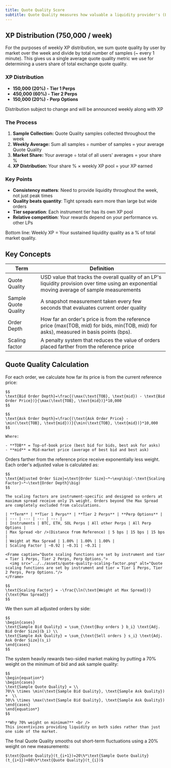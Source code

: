 ```yaml
---
title: Quote Quality Score
subtitle: Quote Quality measures how valuable a liquidity provider's (LP) orders are to the market. It rewards LPs who place orders close to the current market price and provide liquidity on both bid and ask sides.
---
```


## XP Distribution (750,000 / week)

For the purposes of weekly XP distribution, we sum quote quality by user by market over the week and divide by total number of samples (~ every 1 minute). This gives us a single average quote quality metric we use for determining a users share of total exchange quote quality.

### XP Distribution

- **150,000 (20%) - Tier 1 Perps**
- **450,000 (60%) - Tier 2 Perps**
- **150,000 (20%) - Perp Options**

<Tip>Distribution subject to change and will be announced weekly along with XP</Tip>

### The Process

1. **Sample Collection:** Quote Quality samples collected throughout the week
2. **Weekly Average:** Sum all samples ÷ number of samples = your average Quote Quality
3. **Market Share:** Your average ÷ total of all users' averages = your share %
4. **XP Distribution:** Your share % × weekly XP pool = your XP earned

### Key Points

- **Consistency matters**: Need to provide liquidity throughout the week, not just peak times
- **Quality beats quantity**: Tight spreads earn more than large but wide orders
- **Tier separation**: Each instrument tier has its own XP pool
- **Relative competition**: Your rewards depend on your performance vs. other LPs

<Tip>
Bottom line: Weekly XP = Your sustained liquidity quality as a % of total market quality.
</Tip>

## Key Concepts

| Term | Definition |
| --- | --- |
| Quote Quality | USD value that tracks the overall quality of an LP's liquidity provision over time using an exponential moving average of sample measurements |
| Sample Quote Quality | A snapshot measurement taken every few seconds that evaluates current order quality |
| Order Depth | How far an order's price is from the reference price (max(TOB, mid) for bids, min(TOB, mid) for asks), measured in basis points (bps). |
| Scaling factor | A penalty system that reduces the value of orders placed farther from the reference price |

## Quote Quality Calculation

<Steps>
  <Step title="Measure Order Distance from Market">
    For each order, we calculate how far its price is from the current reference price:

    $$
    \text{Bid Order Depth}=\frac{(\max(\text{TOB}, \text{mid}) - \text{Bid Order Price})}{\max(\text{TOB}, \text{mid})}*10,000
    $$

    $$
    \text{Ask Order Depth}=\frac{(\text{Ask Order Price} - \min(\text{TOB}, \text{mid}))}{\min(\text{TOB}, \text{mid})}*10,000
    $$

    Where:

    - **TOB** = Top-of-book price (best bid for bids, best ask for asks)
    - **mid** = Mid-market price (average of best bid and best ask)
  </Step>
  <Step title="Apply Distance Penalty">
    Orders farther from the reference price receive exponentially less weight. Each order's adjusted value is calculated as:

    $$
    \text{Adjusted Order Size}=\text{Order Size}~*~\exp\big(-\text{Scaling Factor}~*~\text{Order Depth}\big)
    $$

    The scaling factors are instrument-specific and designed so orders at maximum spread receive only 1% weight. Orders beyond the Max Spread are completely excluded from calculations.

    | **Term** | **Tier 1 Perps** | **Tier 2 Perps** | **Perp Options** |
    | --- | --- | --- | --- |
    | Instruments | BTC, ETH, SOL Perps | All other Perps | All Perp Options |
    | Max Spread <br />(Distance from Reference) | 5 bps | 15 bps | 15 bps |
    | Weight at Max Spread | 1.00% | 1.00% | 1.00% |
    | Scaling Factor | ~0.92 | ~0.31 | ~0.31 |

    <Frame caption="Quote scaling functions are set by instrument and tier = Tier 1 Perps, Tier 2 Perps, Perp Options.">
      <img src="../../assets/quote-quality-scaling-factor.png" alt="Quote scaling functions are set by instrument and tier = Tier 1 Perps, Tier 2 Perps, Perp Options."/>
    </Frame>

    $$
    \text{Scaling Factor} = -\frac{\ln(\text{Weight at Max Spread})}{\text{Max Spread}}
    $$
  </Step>
  <Step title="Sum Adjusted Orders by Side">
    We then sum all adjusted orders by side:

    $$
    \begin{cases}
    \text{Sample Bid Quality} = \sum_{\text{Buy orders } b_i} \text{Adj. Bid Order Size}(b_i) \\
    \text{Sample Ask Quality} = \sum_{\text{Sell orders } s_i} \text{Adj. Ask Order Size}(s_i)
    \end{cases}
    $$
  </Step>
  <Step title="Calculate Sample Quote Quality">
    The system heavily rewards two-sided market making by putting a 70% weight on the minimum of bid and ask sample quality:

    $$
    \begin{equation*}
    \begin{cases}
    \text{Sample Quote Quality} = \\
    70\% \times \min(\text{Sample Bid Quality}, \text{Sample Ask Quality})  +  \\
    30\% \times \max(\text{Sample Bid Quality}, \text{Sample Ask Quality})
    \end{cases}
    \end{equation*}
    $$

    **Why 70% weight on minimum?** <br />
    This incentivizes providing liquidity on both sides rather than just one side of the market.
  </Step>
  <Step title="Calculate Moving Average">
    The final Quote Quality smooths out short-term fluctuations using a 20% weight on new measurements:

    $\text{Quote Quality}(t_{i+1})=20\%*\text{Sample Quote Quality}(t_{i+1})+80\%*\text{Quote Quality}(t_{i})$

  </Step>
</Steps>
